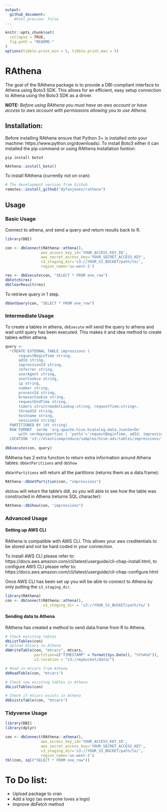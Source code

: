 ```yaml
---
output:
  github_document:
    #html_preview: false
---
```


```r
knitr::opts_chunk$set(
  collapse = TRUE,
  fig.path = "README-"
)
options(tibble.print_min = 5, tibble.print_max = 5)
```

# RAthena

The goal of the RAthena package is to provide a DBI-compliant interface to Athena using Boto3 SDK. This allows for an efficient, easy setup connection to Athena using the Boto3 SDK as a driver. 

**NOTE:** *Before using RAthena you must have an aws account or have access to aws account with permissions allowing you to use Athena.*

## Installation:

Before installing RAthena ensure that Python 3+ is installed onto your machine: https://www.python.org/downloads/. To install Boto3 either it can installed the pip command or using RAthena installation funtion:

```
pip install boto3
```
```R
RAthena::install_boto()
```

To install RAthena (currently not on cran):

```r
# The development version from Github
remotes::install_github("dyfanjones/rathena")
```


## Usage

### Basic Usage

Connect to athena, and send a query and return results back to R.
```r
library(DBI)

con <- dbConnect(RAthena::athena(),
                aws_access_key_id='YOUR_ACCESS_KEY_ID',
                aws_secret_access_key='YOUR_SECRET_ACCESS_KEY',
                s3_staging_dir='s3://YOUR_S3_BUCKET/path/to/',
                region_name='us-west-2')

res <- dbExecute(con, "SELECT * FROM one_row")
dbFetch(res)
dbClearResult(res)
```

To retrieve query in 1 step.
```r
dbGetQuery(con, "SELECT * FROM one_row")
```

### Intermediate Usage

To create a tables in athena, `dbExecute` will send the query to athena and wait until query has been executed. This makes it and idea method to create tables within athena.

```r
query <- 
  "CREATE EXTERNAL TABLE impressions (
      requestBeginTime string,
      adId string,
      impressionId string,
      referrer string,
      userAgent string,
      userCookie string,
      ip string,
      number string,
      processId string,
      browserCookie string,
      requestEndTime string,
      timers struct<modelLookup:string, requestTime:string>,
      threadId string,
      hostname string,
      sessionId string)
  PARTITIONED BY (dt string)
  ROW FORMAT  serde 'org.apache.hive.hcatalog.data.JsonSerDe'
      with serdeproperties ( 'paths'='requestBeginTime, adId, impressionId, referrer, userAgent, userCookie, ip' )
  LOCATION 's3://elasticmapreduce/samples/hive-ads/tables/impressions/' ;"
  
dbExecute(con, query)
```

RAthena has 2 extra function to return extra information around Athena tables: `dbGetParitiions` and `dbShow`

`dbGetPartitions` will return all the partitions (returns them as a data.frame):
```r
RAthena::dbGetPartition(con, "impressions")
```

`dbShow` will return the table's ddl, so you will able to see how the table was constructed in Athena (returns SQL character):
```r
RAthena::dbShow(con, "impressions")
```

### Advanced Usage

#### Setting up AWS CLI
RAthena is compatible with AWS CLI. This allows your aws creditentials to be stored and not be hard coded in your connection.

To install AWS CLI please refer to: https://docs.aws.amazon.com/cli/latest/userguide/cli-chap-install.html, to configure AWS CLI please refer to: https://docs.aws.amazon.com/cli/latest/userguide/cli-chap-configure.html

Once AWS CLI has been set up you will be able to connect to Athena by only putting the `s3_staging_dir`.
```r
library(RAthena)
con <- dbConnect(RAthena::athena(),
                 s3_staging_dir = 's3://YOUR_S3_BUCKET/path/to/')
```

#### Sending data to Athena
RAthena has created a method to send data.frame from R to Athena.

```r
# Check existing tables
dbListTables(con)
# Upload mtcars to Athena
dbWriteTable(con, "mtcars", mtcars, 
             partition=c("TIMESTAMP" = format(Sys.Date(), "%Y%m%d")),
             s3.location = "s3://mybucket/data/")

# Read in mtcars from Athena
dbReadTable(con, "mtcars")

# Check new existing tables in Athena
dbListTables(con)

# Check if mtcars exists in Athena
dbExistsTable(con, "mtcars")
````

### Tidyverse Usage
```r
library(DBI)
library(dplyr)

con <- dbConnect(RAthena::athena(),
                aws_access_key_id='YOUR_ACCESS_KEY_ID',
                aws_secret_access_key='YOUR_SECRET_ACCESS_KEY',
                s3_staging_dir='s3://YOUR_S3_BUCKET/path/to/',
                region_name='us-west-2')
tbl(con, sql("SELECT * FROM one_row"))
```

# To Do list:

* Upload package to cran
* Add a logo (as everyone loves a logo)
* Improve dbFetch method